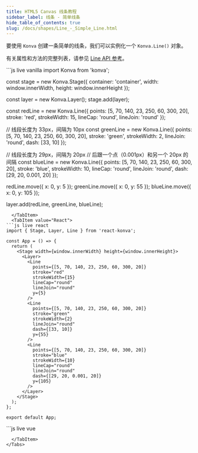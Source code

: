 ```yaml
---
title: HTML5 Canvas 线条教程
sidebar_label: 线条 - 简单线条
hide_table_of_contents: true
slug: /docs/shapes/Line_-_Simple_Line.html
---
```


要使用 `Konva` 创建一条简单的线条，我们可以实例化一个 `Konva.Line()` 对象。

有关属性和方法的完整列表，请参见 [Line API 参考](/api/Konva.Line.html)。


<Tabs>
  <TabItem value="Vanilla" default>
```js live vanilla
import Konva from 'konva';

const stage = new Konva.Stage({
  container: 'container',
  width: window.innerWidth,
  height: window.innerHeight
});

const layer = new Konva.Layer();
stage.add(layer);

const redLine = new Konva.Line({
  points: [5, 70, 140, 23, 250, 60, 300, 20],
  stroke: 'red',
  strokeWidth: 15,
  lineCap: 'round',
  lineJoin: 'round'
});

// 线段长度为 33px，间隔为 10px
const greenLine = new Konva.Line({
  points: [5, 70, 140, 23, 250, 60, 300, 20],
  stroke: 'green',
  strokeWidth: 2,
  lineJoin: 'round',
  dash: [33, 10]
});

// 线段长度为 29px，间隔为 20px
// 后跟一个点（0.001px）和另一个 20px 的间隔
const blueLine = new Konva.Line({
  points: [5, 70, 140, 23, 250, 60, 300, 20],
  stroke: 'blue',
  strokeWidth: 10,
  lineCap: 'round',
  lineJoin: 'round',
  dash: [29, 20, 0.001, 20]
});

redLine.move({ x: 0, y: 5 });
greenLine.move({ x: 0, y: 55 });
blueLine.move({ x: 0, y: 105 });

layer.add(redLine, greenLine, blueLine);
```
  </TabItem>
  <TabItem value="React">
```js live react
import { Stage, Layer, Line } from 'react-konva';

const App = () => {
  return (
    <Stage width={window.innerWidth} height={window.innerHeight}>
      <Layer>
        <Line
          points={[5, 70, 140, 23, 250, 60, 300, 20]}
          stroke="red"
          strokeWidth={15}
          lineCap="round"
          lineJoin="round"
          y={5}
        />
        <Line
          points={[5, 70, 140, 23, 250, 60, 300, 20]}
          stroke="green"
          strokeWidth={2}
          lineJoin="round"
          dash={[33, 10]}
          y={55}
        />
        <Line
          points={[5, 70, 140, 23, 250, 60, 300, 20]}
          stroke="blue"
          strokeWidth={10}
          lineCap="round"
          lineJoin="round"
          dash={[29, 20, 0.001, 20]}
          y={105}
        />
      </Layer>
    </Stage>
  );
};

export default App;
```
  </TabItem>
  <TabItem value="Vue">
```js live vue
<template>
  <v-stage :config="stageSize">
    <v-layer>
      <v-line :config="redLineConfig" />
      <v-line :config="greenLineConfig" />
      <v-line :config="blueLineConfig" />
    </v-layer>
  </v-stage>
</template>

<script setup>
const stageSize = {
  width: window.innerWidth,
  height: window.innerHeight
};

const redLineConfig = {
  points: [5, 70, 140, 23, 250, 60, 300, 20],
  stroke: 'red',
  strokeWidth: 15,
  lineCap: 'round',
  lineJoin: 'round',
  y: 5
};

const greenLineConfig = {
  points: [5, 70, 140, 23, 250, 60, 300, 20],
  stroke: 'green',
  strokeWidth: 2,
  lineJoin: 'round',
  dash: [33, 10],
  y: 55
};

const blueLineConfig = {
  points: [5, 70, 140, 23, 250, 60, 300, 20],
  stroke: 'blue',
  strokeWidth: 10,
  lineCap: 'round',
  lineJoin: 'round',
  dash: [29, 20, 0.001, 20],
  y: 105
};
</script>
```
  </TabItem>
</Tabs>